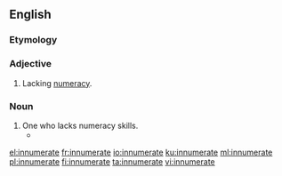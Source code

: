 ==English==

===Etymology===
{{prefix|in|numerate|lang=en}}

===Adjective===
{{en-adj}}

# Lacking [[numeracy]].

===Noun===
{{en-noun}}

# One who lacks numeracy skills.
#* {{quote-journal|date=October 6, 2009|author=Clyde Haberman|title=Regarding Jonah, Dinkins, Bloomberg and the Importance of a Yankees Victory|work=New York Times|url=http://www.nytimes.com/2009/10/06/nyregion/06nyc.html
|passage=Some '''innumerates''' simply refuse to accept that this decade, this century, this millennium all began on Jan. 1, 2001.}}

[[el:innumerate]]
[[fr:innumerate]]
[[io:innumerate]]
[[ku:innumerate]]
[[ml:innumerate]]
[[pl:innumerate]]
[[fi:innumerate]]
[[ta:innumerate]]
[[vi:innumerate]]